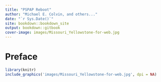 ```yaml
--- 
title: "PSPAP Reboot"
author: "Michael E. Colvin, and others..."
date: "`r Sys.Date()`"
site: bookdown::bookdown_site
output: bookdown::gitbook
cover-image: images/Missouri_Yellowstone-for-web.jpg
---
```



# Preface {-}

```r
library(knitr)
include_graphics('images/Missouri_Yellowstone-for-web.jpg', dpi = NA)
```

<!-- compile book

library(knitr)
bookdown::render_book("",
    output="bookdown::gitbook",
    output_dir = "C:/Users/mcolvin/Documents/projects/Pallid Sturgeon/Analysis/PSPAP-Reboot/docs")

-->



<!-- Section 1. Missouri River pallid sturgeon declines and recovery program-->  


